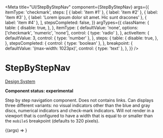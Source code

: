 
<Meta
  title="UI/StepByStepNav"
  component={StepByStepNav}
  args={{
    itemType: 'checkmark',
    steps: [
      { label: 'item #1' },
      { label: 'item #2' },
      { label: 'item #3' },
      { label: 'Lorem ipsum dolor sit amet. Hic sunt dracones' },
      { label: 'item #4' },
    ],
    stepsCompleted: false,
  }}
  argTypes={{
    className: {
      table: {
        disable: true,
      },
    },
    itemType: {
      defaultValue: 'none',
      options: ['checkmark', 'numeric', 'none'],
      control: { type: 'radio' },
    },
    activeItem: {
      defaultValue: 3,
      control: { type: 'number' },
    },
    steps: {
      table: {
        disable: true,
      },
    },
    stepsCompleted: {
      control: { type: 'boolean' },
    },
    breakpoint: {
      defaultValue: '(max-width: 1023px)',
      control: { type: 'text' },
    },
  }}
/>

# StepByStepNav

[Design System](https://designsystem.amsterdam.nl/7awj1hc9f/p/0659fc-step-by-step-navigation)

**Component status: experimental**

Step by step navigation component. Does not contains links. Can displays three different variants: no visual indicators other than the blue and gray discs, numerical indicators and check-mark indicators. Will not render in a viewport that is configured to have a width that is equal to or smaller than the `mobileS` breakpoint (defaults to 320 pixels).

<Canvas>
  <Story name="Default">{(args) => <StepByStepNav {...args} />}</Story>
</Canvas>
